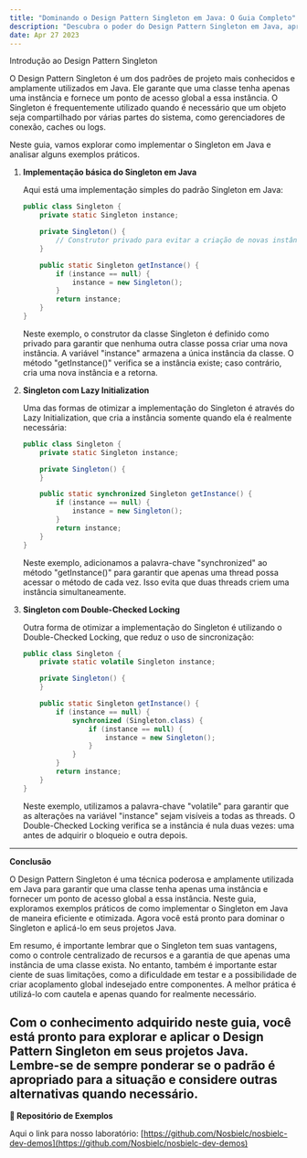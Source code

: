 ```yaml
---
title: "Dominando o Design Pattern Singleton em Java: O Guia Completo"
description: "Descubra o poder do Design Pattern Singleton em Java, aprenda a implementá-lo de maneira eficiente e entenda por que ele é tão popular. Neste post, exploramos exemplos práticos para ajudá-lo a dominar essa técnica."
date: Apr 27 2023
---
```


Introdução ao Design Pattern Singleton

O Design Pattern Singleton é um dos padrões de projeto mais conhecidos e amplamente utilizados em Java. Ele garante que uma classe tenha apenas uma instância e fornece um ponto de acesso global a essa instância. O Singleton é frequentemente utilizado quando é necessário que um objeto seja compartilhado por várias partes do sistema, como gerenciadores de conexão, caches ou logs.

Neste guia, vamos explorar como implementar o Singleton em Java e analisar alguns exemplos práticos.

1. **Implementação básica do Singleton em Java**

    Aqui está uma implementação simples do padrão Singleton em Java:

    ```java
    public class Singleton {
        private static Singleton instance;

        private Singleton() {
            // Construtor privado para evitar a criação de novas instâncias
        }

        public static Singleton getInstance() {
            if (instance == null) {
                instance = new Singleton();
            }
            return instance;
        }
    }
    ```

    Neste exemplo, o construtor da classe Singleton é definido como privado para garantir que nenhuma outra classe possa criar uma nova instância. A variável "instance" armazena a única instância da classe. O método "getInstance()" verifica se a instância existe; caso contrário, cria uma nova instância e a retorna.

2. **Singleton com Lazy Initialization**

    Uma das formas de otimizar a implementação do Singleton é através do Lazy Initialization, que cria a instância somente quando ela é realmente necessária:

    ```java
    public class Singleton {
        private static Singleton instance;

        private Singleton() {
        }

        public static synchronized Singleton getInstance() {
            if (instance == null) {
                instance = new Singleton();
            }
            return instance;
        }
    }
    ```

    Neste exemplo, adicionamos a palavra-chave "synchronized" ao método "getInstance()" para garantir que apenas uma thread possa acessar o método de cada vez. Isso evita que duas threads criem uma instância simultaneamente.

3. **Singleton com Double-Checked Locking**

    Outra forma de otimizar a implementação do Singleton é utilizando o Double-Checked Locking, que reduz o uso de sincronização:

    ```java
    public class Singleton {
        private static volatile Singleton instance;

        private Singleton() {
        }

        public static Singleton getInstance() {
            if (instance == null) {
                synchronized (Singleton.class) {
                    if (instance == null) {
                        instance = new Singleton();
                    }
                }
            }
            return instance;
        }
    }
    ```

    Neste exemplo, utilizamos a palavra-chave "volatile" para garantir que as alterações na variável "instance" sejam visíveis a todas as threads. O Double-Checked Locking verifica se a instância é nula duas vezes: uma antes de adquirir o bloqueio e outra depois.

---

**Conclusão**

O Design Pattern Singleton é uma técnica poderosa e amplamente utilizada em Java para garantir que uma classe tenha apenas uma instância e fornecer um ponto de acesso global a essa instância. Neste guia, exploramos exemplos práticos de como implementar o Singleton em Java de maneira eficiente e otimizada. Agora você está pronto para dominar o Singleton e aplicá-lo em seus projetos Java.

Em resumo, é importante lembrar que o Singleton tem suas vantagens, como o controle centralizado de recursos e a garantia de que apenas uma instância de uma classe exista. No entanto, também é importante estar ciente de suas limitações, como a dificuldade em testar e a possibilidade de criar acoplamento global indesejado entre componentes. A melhor prática é utilizá-lo com cautela e apenas quando for realmente necessário.

Com o conhecimento adquirido neste guia, você está pronto para explorar e aplicar o Design Pattern Singleton em seus projetos Java. Lembre-se de sempre ponderar se o padrão é apropriado para a situação e considere outras alternativas quando necessário.
---

**🔗 Repositório de Exemplos**

Aqui o link para nosso laboratório: [https://github.com/Nosbielc/nosbielc-dev-demos](https://github.com/Nosbielc/nosbielc-dev-demos)